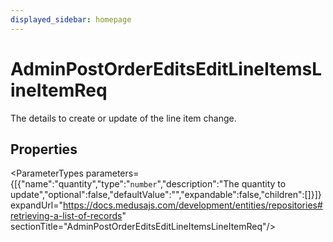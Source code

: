 ```yaml
---
displayed_sidebar: homepage
---
```



# AdminPostOrderEditsEditLineItemsLineItemReq

The details to create or update of the line item change.

## Properties

<ParameterTypes parameters={[{"name":"quantity","type":"`number`","description":"The quantity to update","optional":false,"defaultValue":"","expandable":false,"children":[]}]} expandUrl="https://docs.medusajs.com/development/entities/repositories#retrieving-a-list-of-records" sectionTitle="AdminPostOrderEditsEditLineItemsLineItemReq"/>
